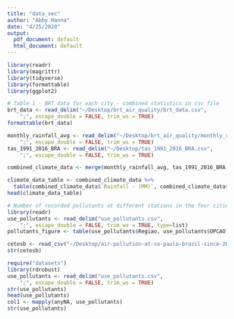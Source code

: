 ```yaml
---
title: "data_sec"
author: "Abby Hanna"
date: "4/25/2020"
output:
  pdf_document: default
  html_document: default
---
```


```r
library(readr)
library(magrittr)
library(tidyverse)
library(formattable)
library(ggplot2)
```

```r
# Table 1 - BRT data for each city - combined statistics in csv file
brt_data <- read_delim("~/Desktop/brt_air_quality/brt_data.csv", 
    ";", escape_double = FALSE, trim_ws = TRUE)
formattable(brt_data)
```
```r
monthly_rainfall_avg <- read_delim("~/Desktop/brt_air_quality/monthly_rainfall_avg.csv", 
    ";", escape_double = FALSE, trim_ws = TRUE)
tas_1991_2016_BRA <- read_delim("~/Desktop/tas_1991_2016_BRA.csv", 
    ";", escape_double = FALSE, trim_ws = TRUE)

combined_climate_data <- merge(monthly_rainfall_avg, tas_1991_2016_BRA, all = TRUE)

climate_data_table <- combined_climate_data %>%
  table(combined_climate_data$`Rainfall - (MM)`, combined_climate_data$`Temperature - (Celsius), Year, Statistics, Country, ISO3`, all = TRUE)
head(climate_data_table)
```

```r
# Number of recorded pollutants at different stations in the four cities from 1995-2016
library(readr)
use_pollutants <- read_delim("use_pollutants.csv", 
    ";", escape_double = FALSE, trim_ws = TRUE, type=list)
pollutants_figure <- table(use_pollutants$Regiao, use_pollutants$OPCAO)
```




```r
cetesb <- read_csv("~/Desktop/air-pollution-at-so-paulo-brazil-since-2013(1) 2/cetesb.csv/cetesb.csv")
str(cetesb)


```

```r
require("datasets")
library(rdrobust)
use_pollutants <- read_delim("use_pollutants.csv", 
    ";", escape_double = FALSE, trim_ws = TRUE)
str(use_pollutants)
head(use_pollutants)
col1 <- mapply(anyNA, use_pollutants)
str(use_pollutants)


```

